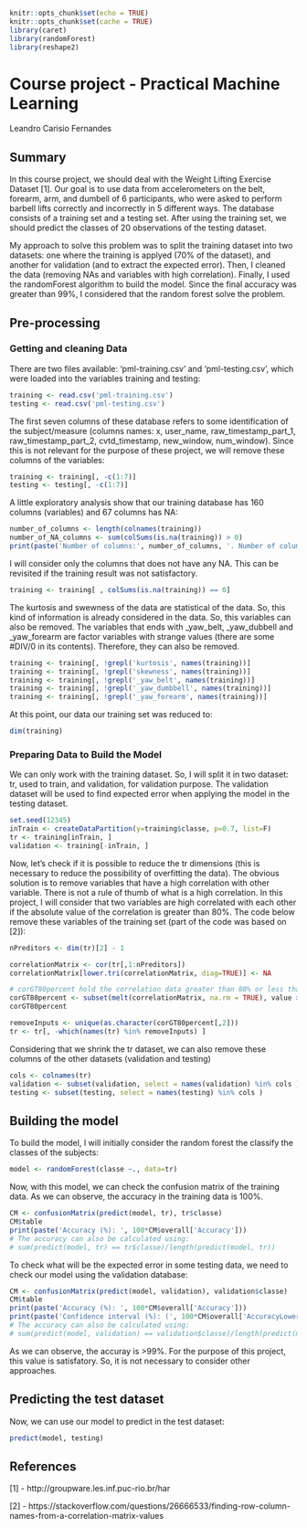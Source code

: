 ```r
knitr::opts_chunk$set(echo = TRUE)
knitr::opts_chunk$set(cache = TRUE)
library(caret)
library(randomForest)
library(reshape2)
```
# Course project - Practical Machine Learning
Leandro Carisio Fernandes

## Summary

In this course project, we should deal with the Weight Lifting Exercise Dataset [1]. Our goal is to use data from accelerometers on the belt, forearm, arm, and dumbell of 6 participants, who were asked to perform barbell lifts correctly and incorrectly in 5 different ways. The database consists of a training set and a testing set. After using the training set, we should predict the classes of 20 observations of the testing dataset.

My approach to solve this problem was to split the training dataset into two datasets: one where the training is applyed (70% of the dataset), and another for validation (and to extract the expected error). Then, I cleaned the data (removing NAs and variables with high correlation). Finally, I used the randomForest algorithm to build the model. Since the final accuracy was greater than 99%, I considered that the random forest solve the problem.

## Pre-processing

### Getting and cleaning Data

There are two files available: 'pml-training.csv' and 'pml-testing.csv', which were loaded into the variables training and testing:

```r
training <- read.csv('pml-training.csv')
testing <- read.csv('pml-testing.csv')
```

The first seven columns of these database refers to some identification of the subject/measure (columns names: x, user_name, raw_timestamp_part_1, raw_timestamp_part_2, cvtd_timestamp, new_window, num_window). Since this is not relevant for the purpose of these project, we will remove these columns of the variables:

```r
training <- training[, -c(1:7)]
testing <- testing[, -c(1:7)]
```

A little exploratory analysis show that our training database has 160 columns (variables) and 67 columns has NA:

```r
number_of_columns <- length(colnames(training))
number_of_NA_columns <- sum(colSums(is.na(training)) > 0)
print(paste('Number of columns:', number_of_columns, '. Number of columns with NA:', number_of_NA_columns))
```

I will consider only the columns that does not have any NA. This can be revisited if the training result was not satisfactory.

```r
training <- training[ , colSums(is.na(training)) == 0]
```

The kurtosis and swewness of the data are statistical of the data. So, this kind of information is already considered in the data. So, this variables can also be removed. The variables that ends with _yaw_belt, _yaw_dubbell and _yaw_forearm are factor variables with strange values (there are some #DIV/0 in its contents). Therefore, they can also be removed.

```r
training <- training[, !grepl('kurtosis', names(training))]
training <- training[, !grepl('skewness', names(training))]
training <- training[, !grepl('_yaw_belt', names(training))]
training <- training[, !grepl('_yaw_dumbbell', names(training))]
training <- training[, !grepl('_yaw_forearm', names(training))]
```

At this point, our data our training set was reduced to:

```r
dim(training)
```

### Preparing Data to Build the Model

We can only work with the training dataset. So, I will split it in two dataset: tr, used to train, and validation, for validation purpose. The validation dataset will be used to find expected error when applying the model in the testing dataset.

```r
set.seed(12345)
inTrain <- createDataPartition(y=training$classe, p=0.7, list=F)
tr <- training[inTrain, ]
validation <- training[-inTrain, ]
```

Now, let's check if it is possible to reduce the tr dimensions (this is necessary to reduce the possibility of overfitting the data). The obvious solution is to remove variables that have a high correlation with other variable. There is not a rule of thumb of what is a high correlation. In this project, I will consider that two variables are high correlated with each other if the absolute value of the correlation is greater than 80%. The code below remove these variables of the training set (part of the code was based on [2]):

```r
nPreditors <- dim(tr)[2] - 1

correlationMatrix <- cor(tr[,1:nPreditors])
correlationMatrix[lower.tri(correlationMatrix, diag=TRUE)] <- NA

# corGT80percent hold the correlation data greater than 80% or less than -80%
corGT80percent <- subset(melt(correlationMatrix, na.rm = TRUE), value > 0.8 | value < -0.8)
corGT80percent

removeInputs <- unique(as.character(corGT80percent[,2]))
tr <- tr[, -which(names(tr) %in% removeInputs) ]
```

Considering that we shrink the tr dataset, we can also remove these columns of the other datasets (validation and testing)

```r
cols <- colnames(tr)
validation <- subset(validation, select = names(validation) %in% cols )
testing <- subset(testing, select = names(testing) %in% cols )
```

## Building the model

To build the model, I will initially consider the random forest the classify the classes of the subjects:

```r
model <- randomForest(classe ~., data=tr)
```

Now, with this model, we can check the confusion matrix of the training data. As we can observe, the accuracy in the training data is 100%.

```r
CM <- confusionMatrix(predict(model, tr), tr$classe)
CM$table
print(paste('Accuracy (%): ', 100*CM$overall['Accuracy']))
# The accuracy can also be calculated using:
# sum(predict(model, tr) == tr$classe)/length(predict(model, tr))
```

To check what will be the expected error in some testing data, we need to check our model using the validation database:

```r
CM <- confusionMatrix(predict(model, validation), validation$classe)
CM$table
print(paste('Accuracy (%): ', 100*CM$overall['Accuracy']))
print(paste('Confidence interval (%): (', 100*CM$overall['AccuracyLower'], ', ', 100*CM$overall['AccuracyUpper'], ')'))
# The accuracy can also be calculated using:
# sum(predict(model, validation) == validation$classe)/length(predict(model, validation))
```

As we can observe, the accuray is >99%. For the purpose of this project, this value is satisfatory. So, it is not necessary to consider other approaches.

## Predicting the test dataset

Now, we can use our model to predict in the test dataset:

```r
predict(model, testing)
```

## References
[1] - http://groupware.les.inf.puc-rio.br/har

[2] - https://stackoverflow.com/questions/26666533/finding-row-column-names-from-a-correlation-matrix-values